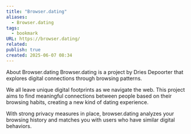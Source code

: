 ```yaml
---
title: "Browser.dating"
aliases:
  - Browser.dating
tags:
  - bookmark
URL: https://browser.dating/
related:
publish: true
created: 2025-06-07 08:34
---
```




About Browser.dating
Browser.dating is a project by Dries Depoorter that explores digital connections through browsing patterns.

We all leave unique digital footprints as we navigate the web. This project aims to find meaningful connections between people based on their browsing habits, creating a new kind of dating experience.

With strong privacy measures in place, browser.dating analyzes your browsing history and matches you with users who have similar digital behaviors.